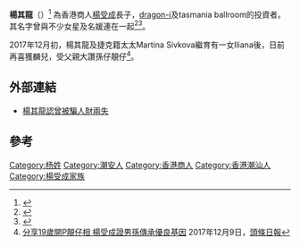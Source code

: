 {{expand|time=2011-11-04T05:18:33+00:00}}
'''楊其龍'''（{{bd|1967年|8月23日||}}）<ref>{{Cite web |url=http://the-sun.on.cc/cnt/news/20110818/00408_008.html |title=太陽報>>政壇：楊其龍拖鞋生日卡顯心思 |access-date=2012-04-26 |archive-date=2016-03-04 |archive-url=https://web.archive.org/web/20160304221038/http://the-sun.on.cc/cnt/news/20110818/00408_008.html |dead-url=no }}</ref> 為香港商人[[楊受成|楊受成]]長子，[[dragon-i|dragon-i]]及tasmania ballroom的投資者。其名字曾與不少女星及名媛連在一起<ref>{{Cite web |url=http://www.southcn.com/news/hktwma/twmil/200204041419.htm |title=何鴻燊：同楊其龍結婚斷絕父女關係 |access-date=2016-05-18 |archive-date=2017-11-17 |archive-url=https://web.archive.org/web/20171117175621/http://www.southcn.com/news/hktwma/twmil/200204041419.htm |dead-url=no }}</ref><ref>{{Cite web |url=http://ent.sina.com.cn/s/h/2002-02-04/72037.html |title=杨其龙与两女友何超琼 MaggieQ锵锵三人行 |accessdate=2011-11-04 |archive-date=2019-09-02 |archive-url=https://web.archive.org/web/20190902161137/http://ent.sina.com.cn/s/h/2002-02-04/72037.html |dead-url=no }}</ref>。

2017年12月初，楊其龍及捷克籍太太Martina Sivkova繼育有一女Iliana後，日前再喜獲麟兒，受父親大讚孫仔靚仔<ref>[http://hd.stheadline.com/news/daily/ent/628347/ 分享19歲開P靚仔相 楊受成證男孫傳承優良基因] {{Wayback|url=http://hd.stheadline.com/news/daily/ent/628347/ |date=20171212031623 }}2017年12月9日，[[頭條日報|頭條日報]]</ref>。

==外部連結==
* [http://www.hkdailynews.com.hk/enews.php?id=187866&scid=28 楊其龍認曾被騙人財兩失]{{dead link|date=2018年3月 |bot=InternetArchiveBot |fix-attempted=yes }}

==參考==
<references />

[[Category:杨姓|Category:杨姓]]
[[Category:潮安人|Category:潮安人]]
[[Category:香港商人|Category:香港商人]]
[[Category:香港潮汕人|Category:香港潮汕人]]
[[Category:楊受成家族|Category:楊受成家族]]